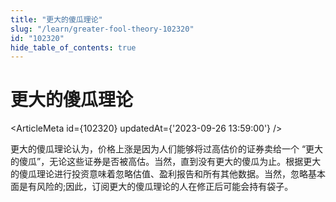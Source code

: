 ```yaml
---
title: "更大的傻瓜理论"
slug: "/learn/greater-fool-theory-102320"
id: "102320"
hide_table_of_contents: true
---
```



# 更大的傻瓜理论

<ArticleMeta id={102320} updatedAt={'2023-09-26 13:59:00'} />
<div className='border-solid border-b border-t-0 my-4 border-[var(--ifm-color-gray-300)]' />

更大的傻瓜理论认为，价格上涨是因为人们能够将过高估价的证券卖给一个 “更大的傻瓜”，无论这些证券是否被高估。当然，直到没有更大的傻瓜为止。根据更大的傻瓜理论进行投资意味着忽略估值、盈利报告和所有其他数据。当然，忽略基本面是有风险的;因此，订阅更大的傻瓜理论的人在修正后可能会持有袋子。

